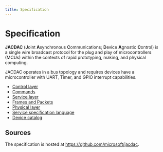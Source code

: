 ---
title: Specification
---

# Specification

**JACDAC** (**J**oint **A**synchronous **C**ommunications; **D**evice **A**gnostic **C**ontrol) is a single wire broadcast protocol 
for the plug and play of microcontrollers (MCUs) within the contexts of rapid prototyping, 
making, and physical computing.

JACDAC operates in a bus topology and requires devices have a microcontroller with UART, Timer, and GPIO interrupt capabilities.

* [Control layer](/spec/control-layer)
* [Commands](/spec/commands)
* [Service layer](/spec/service-layer)
* [Frames and Packets](/spec/frames-and-packets)
* [Physical layer](/spec/physical-layer)
* [Service specification language](/spec/service-spec-language)
* [Device catalog](/spec/device-catalog)

## Sources

The specification is hosted at https://github.com/microsoft/jacdac.
